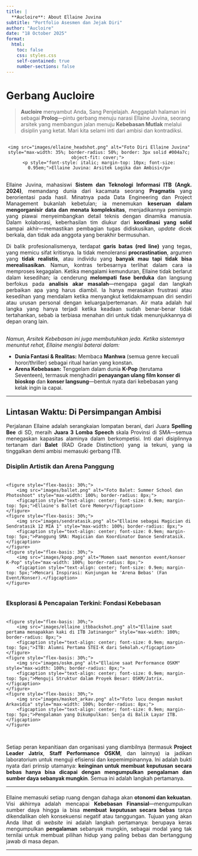 ```yaml
---
title: |
  **Aucloire**: About Ellaine Juvina
subtitle: "Portfolio Asesmen dan Jejak Diri"
author: "Aucloire"
date: "18 October 2025" 
format: 
  html:
    toc: false
    css: styles.css 
    self-contained: true
    number-sections: false
--- 
```


# Gerbang Aucloire {.unnumbered}

> **Aucloire** menyambut Anda, Sang Penjelajah. Anggaplah halaman ini sebagai **Prolog**—pintu gerbang menuju narasi Ellaine Juvina, seorang arsitek yang membangun jalan menuju **Kebebasan Mutlak** melalui disiplin yang ketat. Mari kita selami inti dari ambisi dan kontradiksi.

<div style="text-align: center; margin: 30px 0;">
    <img src="images/ellaine_headshot.png" alt="Foto Diri Ellaine Juvina" style="max-width: 35%; border-radius: 50%; border: 3px solid #004a7c; object-fit: cover;"> 
    <p style="font-style: italic; margin-top: 10px; font-size: 0.95em;">Ellaine Juvina: Arsitek Logika dan Ambisi</p>
</div>

<p style="text-align: justify; margin-top: 30px;">
Ellaine Juvina, mahasiswi **Sistem dan Teknologi Informasi ITB (Angk. 2024)**, memandang dunia dari kacamata seorang **Pragmatis** yang berorientasi pada hasil. Minatnya pada Data Engineering dan Project Management bukanlah kebetulan; ia menemukan **keseruan dalam mengorganisir data dan menata kompleksitas**, menjadikannya pemimpin yang piawai menyeimbangkan detail teknis dengan dinamika manusia. Dalam kolaborasi, keberhasilan tim diukur dari **koordinasi yang solid** sampai akhir—memastikan pembagian tugas didiskusikan, *update* dicek berkala, dan tidak ada anggota yang berakhir bermusuhan.
</p>

<p style="text-align: justify;">
Di balik profesionalismenya, terdapat **garis batas (red line)** yang tegas, yang memicu sifat kritisnya. Ia tidak menoleransi **procrastination**, argumen yang **tidak realistis**, atau individu yang **banyak mau tapi tidak bisa merealisasikan**. Namun, kontras terbesarnya terlihat dalam cara ia memproses kegagalan. Ketika mengalami kemunduran, Ellaine tidak berlarut dalam kesedihan; ia cenderung **melompati fase berduka** dan langsung berfokus pada **analisis akar masalah**—mengapa gagal dan langkah perbaikan apa yang harus diambil. Ia hanya merasakan frustrasi atau kesedihan yang mendalam ketika menyangkut ketidakmampuan diri sendiri atau urusan personal dengan keluarga/pertemanan. Air mata adalah hal langka yang hanya terjadi ketika keadaan sudah benar-benar tidak tertahankan, sebab ia terbiasa menahan diri untuk tidak menunjukkannya di depan orang lain.
</p>

<p style="font-style: italic; margin-top: 30px;">
Namun, Arsitek Kebebasan ini juga membutuhkan jeda. Ketika sistemnya menuntut rehat, Ellaine mengisi baterai dalam:
</p>
* **Dunia Fantasi & Realitas:** Membaca **Manhwa** (semua genre kecuali horor/thriller) sebagai ritual harian yang konstan.
* **Arena Kebebasan:** Tenggelam dalam dunia **K-Pop** (terutama Seventeen), termasuk menghadiri **penayangan ulang film konser di bioskop** dan **konser langsung**—bentuk nyata dari kebebasan yang kelak ingin ia capai.

<hr>
## Lintasan Waktu: Di Persimpangan Ambisi {.unnumbered}

<p style="text-align: justify;">
Perjalanan Ellaine adalah serangkaian lompatan berani, dari Juara **Spelling Bee** di SD, meraih **Juara 3 Lomba Speech** skala Provinsi di SMA—semua menegaskan kapasitas alaminya dalam berkompetisi. Inti dari disiplinnya tertanam dari **Balet** (RAD Grade Distinction) yang ia tekuni, yang ia tinggalkan demi ambisi memasuki gerbang ITB.
</p>

### Disiplin Artistik dan Arena Panggung {.unnumbered}

<div style="display: flex; justify-content: space-around; margin: 20px 0;">
    <figure style="flex-basis: 30%;">
        <img src="images/ballet.png" alt="Foto Balet: Summer School dan Photoshoot" style="max-width: 100%; border-radius: 8px;">
        <figcaption style="text-align: center; font-size: 0.9em; margin-top: 5px;">Ellaine's Ballet Core Memory</figcaption>
    </figure>
    <figure style="flex-basis: 30%;">
        <img src="images/sendratasik.png" alt="Ellaine sebagai Magician di Sendratasik 12 MIA 1" style="max-width: 100%; border-radius: 8px;">
        <figcaption style="text-align: center; font-size: 0.9em; margin-top: 5px;">Panggung SMA: Magician dan Koordinator Dance Sendratasik.</figcaption>
    </figure>
    <figure style="flex-basis: 30%;">
        <img src="images/kpop.png" alt="Momen saat menonton event/konser K-Pop" style="max-width: 100%; border-radius: 8px;">
        <figcaption style="text-align: center; font-size: 0.9em; margin-top: 5px;">Mencari Inspirasi: Kunjungan ke 'Arena Bebas' (Fan Event/Konser).</figcaption>
    </figure>
</div>

### Eksplorasi & Pencapaian Terkini: Fondasi Kebebasan {.unnumbered}

<div style="display: flex; justify-content: space-around; margin: 20px 0;">
    <figure style="flex-basis: 30%;">
        <img src="images/ellaine_itbbackshot.png" alt="Ellaine saat pertama menapakkan kaki di ITB Jatinangor" style="max-width: 100%; border-radius: 8px;">
        <figcaption style="text-align: center; font-size: 0.9em; margin-top: 5px;">ITB: Alumni Pertama STEI-K dari Sekolah.</figcaption>
    </figure>
    <figure style="flex-basis: 30%;">
        <img src="images/oskm.png" alt="Ellaine saat Performance OSKM" style="max-width: 100%; border-radius: 8px;">
        <figcaption style="text-align: center; font-size: 0.9em; margin-top: 5px;">Menguji Struktur dalam Proyek Besar: OSKM/Jatrix.</figcaption>
    </figure>
    <figure style="flex-basis: 30%;">
        <img src="images/maskot_arkav.png" alt="Foto lucu dengan maskot Arkavidia" style="max-width: 100%; border-radius: 8px;">
        <figcaption style="text-align: center; font-size: 0.9em; margin-top: 5px;">Pengalaman yang Dikumpulkan: Senja di Balik Layar ITB.</figcaption>
    </figure>
</div>

<p style="text-align: justify; margin-top: 30px;">
Setiap peran kepanitiaan dan organisasi yang diambilnya (termasuk **Project Leader Jatrix**, **Staff Performance OSKM**, dan lainnya) ia jadikan laboratorium untuk menguji efisiensi dan kepemimpinannya. Ini adalah bukti nyata dari prinsip utamanya: **keinginan untuk membuat keputusan secara bebas hanya bisa dicapai dengan mengumpulkan pengalaman dan sumber daya sebanyak mungkin**. Semua ini adalah langkah pertamanya.
</p>
<hr>

<p style="text-align: justify; margin-top: 20px;">
Ellaine memasuki setiap ruang dengan dahaga akan **otonomi dan kekuatan**. Visi akhirnya adalah mencapai **Kebebasan Finansial**—mengumpulkan sumber daya hingga ia bisa **membuat keputusan secara bebas** tanpa dikendalikan oleh konsekuensi negatif atau tanggungan. Tujuan yang akan Anda lihat di *website* ini adalah langkah pertamanya: berupaya keras mengumpulkan **pengalaman** sebanyak mungkin, sebagai modal yang tak ternilai untuk membuat pilihan hidup yang paling bebas dan bertanggung jawab di masa depan.
</p>

---
